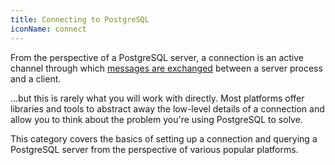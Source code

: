 ```yaml
---
title: Connecting to PostgreSQL 
iconName: connect
---
```


From the perspective of a PostgreSQL server, a connection is an active channel through which [messages are exchanged](https://www.postgresql.org/docs/current/protocol.html) between a server process and a client. 

...but this is rarely what you will work with directly. Most platforms offer libraries and tools to abstract away the low-level details of a connection and allow you to think about the problem you're using PostgreSQL to solve.

This category covers the basics of setting up a connection and querying a PostgreSQL server from the perspective of various popular platforms.